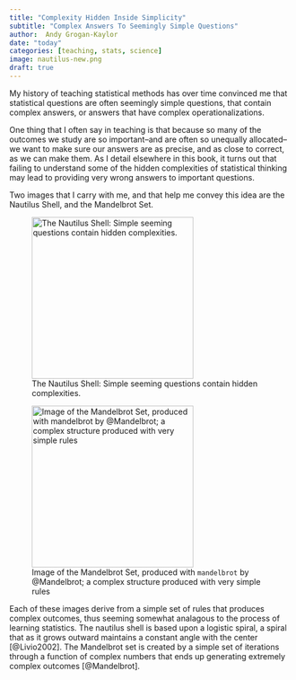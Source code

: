 ```yaml
---
title: "Complexity Hidden Inside Simplicity"
subtitle: "Complex Answers To Seemingly Simple Questions"
author:  Andy Grogan-Kaylor 
date: "today"
categories: [teaching, stats, science]
image: nautilus-new.png
draft: true
---
```


My history of teaching statistical methods has over time convinced me that statistical questions are often seemingly simple questions, that contain complex answers, or answers that have complex operationalizations.

One thing that I often say in teaching is that because so many of the outcomes we study are so important–and are often so unequally allocated–we want to make sure our answers are as precise, and as close to correct, as we can make them. As I detail elsewhere in this book, it turns out that failing to understand some of the hidden complexities of statistical thinking may lead to providing very wrong answers to important questions.

Two images that I carry with me, and that help me convey this idea are the Nautilus Shell, and the Mandelbrot Set.

::: {layout-ncol=2}
![The Nautilus Shell: Simple seeming questions contain hidden complexities.](nautilus-new.png){height=3in}

![Image of the Mandelbrot Set, produced with `mandelbrot` by @Mandelbrot; a complex structure produced with very simple rules](mandelbrot.png){height=3in}
:::

Each of these images derive from a simple set of rules that produces complex outcomes, thus seeming somewhat analagous to the process of learning statistics. The nautilus shell is based upon a logistic spiral, a spiral that as it grows outward maintains a constant angle with the center [@Livio2002]. The Mandelbrot set is created by a simple set of iterations through a function of complex numbers that ends up generating extremely complex outcomes [@Mandelbrot]. 
